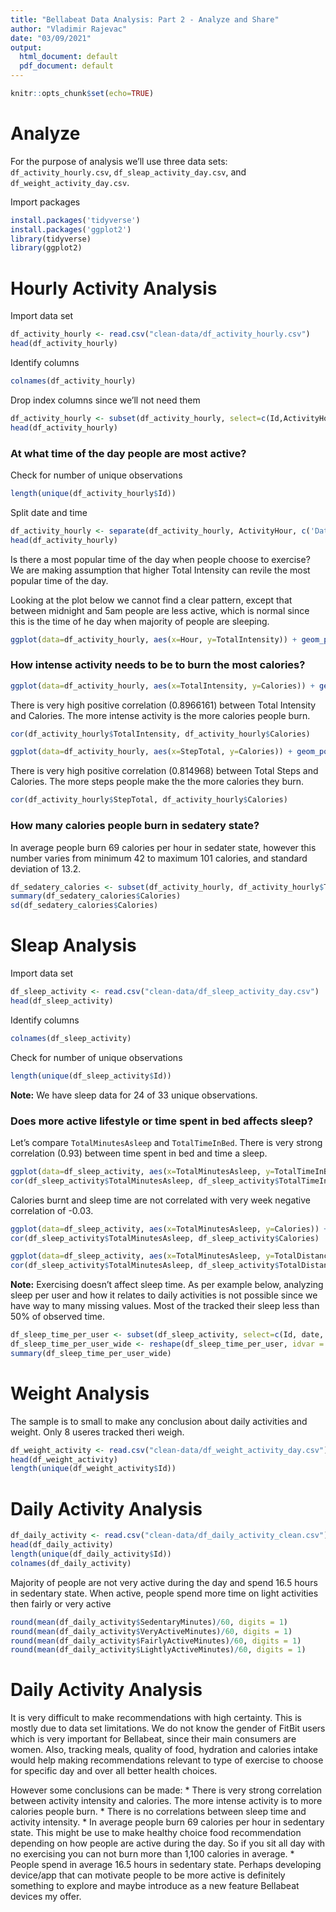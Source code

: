```yaml
---
title: "Bellabeat Data Analysis: Part 2 - Analyze and Share"
author: "Vladimir Rajevac"
date: "03/09/2021"
output:
  html_document: default
  pdf_document: default
---
```

```r
knitr::opts_chunk$set(echo=TRUE)
```

# Analyze
For the purpose of analysis we'll use three data sets: `df_activity_hourly.csv`, `df_sleap_activity_day.csv`, and `df_weight_activity_day.csv`.

Import packages
```r
install.packages('tidyverse')
install.packages('ggplot2')
library(tidyverse)
library(ggplot2)
```

# Hourly Activity Analysis

Import data set
```r
df_activity_hourly <- read.csv("clean-data/df_activity_hourly.csv")
head(df_activity_hourly)
```

Identify columns
```r
colnames(df_activity_hourly)
```
Drop index columns since we'll not need them
```r
df_activity_hourly <- subset(df_activity_hourly, select=c(Id,ActivityHour,Calories,TotalIntensity, AverageIntensity, StepTotal))
head(df_activity_hourly)
```

### At what time of the day people are most active?

Check for number of unique observations
```r
length(unique(df_activity_hourly$Id))
```

Split date and time
```r
df_activity_hourly <- separate(df_activity_hourly, ActivityHour, c('Date', 'Hour'), sep = ' ', remove = FALSE, convert = FALSE)
head(df_activity_hourly)
```

Is there a most popular time of the day when people choose to exercise? We are making assumption that higher Total Intensity can revile the most popular time of the day.

Looking at the plot below we cannot find a clear pattern, except that between midnight and 5am people are less active, which is normal since this is the time of he day when majority of people are sleeping.

```r
ggplot(data=df_activity_hourly, aes(x=Hour, y=TotalIntensity)) + geom_point() + theme(axis.text.x = element_text(angle = 90)) 
```

### How intense activity needs to be to burn the most calories?
```r
ggplot(data=df_activity_hourly, aes(x=TotalIntensity, y=Calories)) + geom_point(color='deepskyblue3') + geom_smooth(color='deeppink4') + theme(axis.text.x = element_text(angle = 90)) 
```

There is very high positive correlation (0.8966161) between Total Intensity and Calories. The more intense activity is the more calories people burn.
```r
cor(df_activity_hourly$TotalIntensity, df_activity_hourly$Calories)
```

```r
ggplot(data=df_activity_hourly, aes(x=StepTotal, y=Calories)) + geom_point(color='deepskyblue3') + geom_smooth(color='deeppink4') + theme(axis.text.x = element_text(angle = 90))
```

There is very high positive correlation (0.814968) between Total Steps and Calories. The more steps people make the the more calories they burn.
```r
cor(df_activity_hourly$StepTotal, df_activity_hourly$Calories)
```
### How many calories people burn in sedatery state?
In average people burn 69 calories per hour in sedater state, however this number varies from minimum 42 to maximum 101 calories, and standard deviation of 13.2.
```r
df_sedatery_calories <- subset(df_activity_hourly, df_activity_hourly$TotalIntensity == 0, select=c(Calories))
summary(df_sedatery_calories$Calories)
sd(df_sedatery_calories$Calories)
```

# Sleap Analysis

Import data set
```r
df_sleep_activity <- read.csv("clean-data/df_sleep_activity_day.csv")
head(df_sleep_activity)
```

Identify columns
```r
colnames(df_sleep_activity)
```
Check for number of unique observations
```r
length(unique(df_sleep_activity$Id))
```
**Note:** We have sleep data for 24 of 33 unique observations.

### Does more active lifestyle or time spent in bed affects sleep?

Let's compare `TotalMinutesAsleep` and `TotalTimeInBed`. There is very strong correlation (0.93) between time spent in bed and time a sleep.
```r
ggplot(data=df_sleep_activity, aes(x=TotalMinutesAsleep, y=TotalTimeInBed)) + geom_point(color='deepskyblue3') + geom_smooth(color='deeppink4') + theme(axis.text.x = element_text(angle = 90))
cor(df_sleep_activity$TotalMinutesAsleep, df_sleep_activity$TotalTimeInBed)
```

Calories burnt and sleep time are not correlated with very week negative correlation of -0.03.
```r
ggplot(data=df_sleep_activity, aes(x=TotalMinutesAsleep, y=Calories)) + geom_point(color='deepskyblue3') + geom_smooth(color='deeppink4') + theme(axis.text.x = element_text(angle = 90))
cor(df_sleep_activity$TotalMinutesAsleep, df_sleep_activity$Calories)
```

```r
ggplot(data=df_sleep_activity, aes(x=TotalMinutesAsleep, y=TotalDistance)) + geom_point(color='deepskyblue3') + geom_smooth(color='deeppink4') + theme(axis.text.x = element_text(angle = 90))
cor(df_sleep_activity$TotalMinutesAsleep, df_sleep_activity$TotalDistance)
```

**Note:** Exercising doesn't affect sleep time. As per example below, analyzing sleep per user and how it relates to daily activities is not possible since we have way to many missing values. Most of the tracked their sleep less than 50% of observed time.

```r
df_sleep_time_per_user <- subset(df_sleep_activity, select=c(Id, date, TotalMinutesAsleep))
df_sleep_time_per_user_wide <- reshape(df_sleep_time_per_user, idvar = "Id", timevar = "date", direction = "wide")
summary(df_sleep_time_per_user_wide)
```


# Weight Analysis
The sample is to small to make any conclusion about daily activities and weight. Only 8 useres tracked theri weigh.
```r
df_weight_activity <- read.csv("clean-data/df_weight_activity_day.csv")
head(df_weight_activity)
length(unique(df_weight_activity$Id))
```

# Daily Activity Analysis

```r
df_daily_activity <- read.csv("clean-data/df_daily_activity_clean.csv")
head(df_daily_activity)
length(unique(df_daily_activity$Id))
colnames(df_daily_activity)
```
Majority of people are not very active during the day and spend 16.5 hours in sedentary state. When active, people spend more time on light activities then fairly or very active

```r
round(mean(df_daily_activity$SedentaryMinutes)/60, digits = 1)
round(mean(df_daily_activity$VeryActiveMinutes)/60, digits = 1)
round(mean(df_daily_activity$FairlyActiveMinutes)/60, digits = 1)
round(mean(df_daily_activity$LightlyActiveMinutes)/60, digits = 1)
```


# Daily Activity Analysis
It is very difficult to make recommendations with high certainty. This is mostly due to data set limitations. We do not know the gender of FitBit users which is very important for Bellabeat, since their main consumers are women. Also, tracking meals, quality of food, hydration and calories intake would help making recommendations relevant to type of exercise to choose for specific day and over all better health choices.

However some conclusions can be made:
* There is very strong correlation between activity intensity and calories. The more intense activity is to more calories people burn.
* There is no correlations between sleep time and activity intensity. 
* In average people burn 69 calories per hour in sedentary state. This might be use to make healthy choice food recommendation depending on how people are active during the day. So if you sit all day with no exercising you can not burn more than 1,100 calories in average.
* People spend in average 16.5 hours in sedentary state. Perhaps developing device/app that can motivate people to be more active is definitely something to explore and maybe introduce as a new feature Bellabeat devices my offer.








